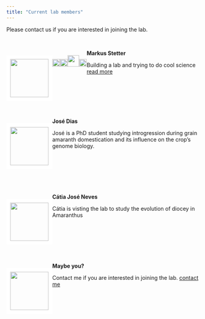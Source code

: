 ```yaml
---
title: "Current lab members"
---
```



Please contact us if you are interested in joining the lab.


<!-- break -->
<br>
<!-- break -->

<div style="float: left">
<img src="own_images/me_2016.jpg" style="width: 100px ;border:10px solid white">
</div>

**Markus Stetter** 
<div style="float: left">
<a href="https://twitter.com/mgstetter"><img src="own_images/Twitter_logo_blue.png" style="width: 20px;"></a><a href="http://mstetter.github.io"><img src="own_images/Home_icon_black.png" style="width: 20px;"></a><a href="https://scholar.google.de/citations?user=yYKVZQQAAAAJ&hl=en"><img src="own_images/scholar.png" style="width: 30px;"></a><a href="http://github.com/mstetter"><img src="own_images/GitHub-Mark-32px.png" style="width:20px;"></a>
</div>
Building a lab and trying to do cool science  [read more](about.html)  

<!-- break -->
<br>
<br>
<br>
<br>
<br>
<!-- break -->

<div style="float: left">
<img src="own_images/people/jose.jpg" style="width: 100px ;border:10px solid white">
</div>

**José Dias** 
<div style="float: left">
</div>
José is a PhD student studying introgression during grain amaranth domestication and its influence on the crop's genome biology. 
<!-- break -->
<br>
<br>
<br>
<br>
<br>
<br>
<br>

<!-- break -->

<div style="float: left">
<img src="own_images/people/catia.jpg" style="width: 100px ;border:10px solid white">
</div>

**Cátia José Neves** 
<div style="float: left">
</div>
Cátia is visting the lab to study the evolution of diocey in Amaranthus
<!-- break -->
<br>
<br>
<br>
<br>
<br>
<br>
<br>

<!-- break -->

<div style="float: left">
<img src="own_images/DSC_0020.jpg" style="width: 100px ;border:10px solid white">
</div>

**Maybe you?** 
<div style="float: left">
</div>
Contact me if you are interested in joining the lab. [contact me](mailto:mgstetter@gmail.com) 


<!-- break -->
<br>
<br>
<br>
<br>
<br>
<!-- break -->



<!-- Global site tag (gtag.js) - Google Analytics -->
<script async src="https://www.googletagmanager.com/gtag/js?id=UA-96594188-4"></script>
<script>
  window.dataLayer = window.dataLayer || [];
  function gtag(){dataLayer.push(arguments);}
  gtag('js', new Date());

  gtag('config', 'UA-96594188-4');
</script>

